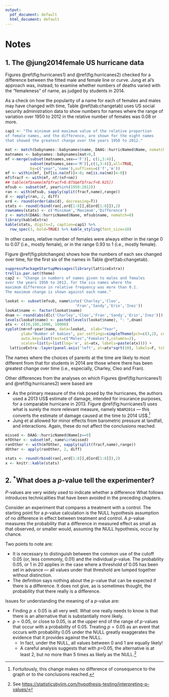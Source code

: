 ```yaml
---
output:
  pdf_document: default
  html_document: default
---
```

# Notes

## 1. The @jung2014female US hurricane data {#hurricanes .unnumbered}

Figures \@ref(fig:hurricanes1) and \@ref(fig:hurricanes2) checked 
for a difference between the fitted male and female line or curve.
Jung et al's approach was, instead, to examine whether numbers of 
deaths varied with the "femaleness" of name, as judged by students 
in 2014.  

As a check on how the popularity of a name for each of females 
and males may have changed with time, Table \@ref(tab:changetab)
uses US social security administration data to show numbers for
names where the range of variation over 1950 to 2012 in the 
relative number of females was 0.08 or more.

```r
cap1 <- "The minimum and maximum value of the relative proportion
of female names, and the difference, are shown for the eight names
that showed the greatest change over the years 1950 to 2012."
```

```r
mat <- match(babynames::babynames$name, DAAG::hurricNamed$Name, nomatch=0)
matnames <- babynames::babynames[mat>0,]
mf <-merge(subset(matnames,sex=='F')[, c(1,3:4)], 
           subset(matnames,sex=='M')[,c(1,3:4)],all=TRUE,
           by=c("year",'name'),suffixes=c('f','m'))
mf <- within(mf, {nf[is.na(nf)]<-0; nm[is.na(nm)]<-0})
mf$fracf <- with(mf, nf/(nf+nm))
## table(mf$name[mf$fracf>0.075&mf$fracf<0.925])
mfsub <- subset(mf, year%in%(1950:2012))
ran <- with(mfsub, sapply(split(fracf,name),range))
d <- apply(ran, 2, diff)
ord <- round(order(abs(d), decreasing=T))
stats <- round(rbind(ran[,ord[1:8]],d[ord[1:8]]),2)
rownames(stats) <- c('Minimum','Maximum','Difference')
z <- match(DAAG::hurricNamed$Name, mfsub$name, nomatch=0)
library(kableExtra)
kable(stats, digits=2, caption=cap1) %>% 
  row_spec(3, bold=TRUE) %>% kable_styling(font_size=10)
```
In other cases, relative number of females were always
either in the range 0 to 0.07 (i.e., mostly female), or
in the range 0.93 to 1 (i.e., mostly female).

Figure \@ref(fig:plotchanges) shows how the numbers of
each sex changed over time, for the first six of the
names in Table \@ref(tab:changetab).

```r
suppressPackageStartupMessages(library(latticeExtra))
trellis.par.set(theme)
cap2 <- "Change in numbers of names given to males and females
over the years 1950 to 2012, for the six names where the 
maximum difference in relative frequency was more than 0.1.
The maximum change is shown against each name."
```


```r
lookat <- subset(mfsub, name%in%c('Charley','Cleo',
                               'Fran','Sandy','Erin','Inez'))
lookat$name <- factor(lookat$name)
dnam <- round(abs(d[c('Charley','Cleo','Fran','Sandy','Erin','Inez')]),2)
levels(lookat$name) <- paste0(levels(lookat$name), ": ",dnam)
atx <- c(10,100,1000, 10000)
xyplot(nm+nf~year|name, data=lookat,  xlab="Year", 
       ylab="Number of babies", par.settings=simpleTheme(pch=c(3,2), cex=0.8), 
       auto.key=list(text=c("Males","Females"),columns=2),
       scales=list(y=list(log='e', at=atx, labels=paste(atx)))) +
  latticeExtra::layer(panel.axis('left', at=atx*sqrt(10), labels=F, tck=0.5))
```

The names where the choices of parents at the time are likely to
most different from that for students in 2014 are those where
there has been greatest change over time (i.e., especially, 
Charley, Cleo and Fran).

\enlargethispage{21pt}

Other differences from the analyses on which Figures 
\@ref(fig:hurricanes1) and \@ref(fig:hurricanes2) were based
are

* As the primary measure of the risk posed by the hurricanes, the 
authors used a 2013 US\$ estimate of damage, intended for
insurance purposes, for a comparable hurricane in 2013.  Figure 
\@ref(fig:hurricanes1) uses what is surely the more relevant
measure, namely `NDAM2014` --- this converts the estimate of
damage caused at the time to 2014 US\$.^[Fortuitously, this 
change makes no difference of consequence to the graph or to 
the conclusions reached.] 
* Jung et al allowed for minor effects from barometric pressure 
at landfall, and interactions. Again, these do not affect 
the conclusions reached.

```r
missed <- DAAG::hurricNamed$Name[z==0]
mfOther <- subset(mf, name%in%missed)
ranOther <- with(mfOther, sapply(split(fracf,name),range))
dOther <- apply(ranOther, 2, diff)
```

```r
stats <- round(rbind(ran[,ord[1:8]],d[ord[1:8]]),2)
x <- knitr::kable(stats)
```

## 2. $^*$What does a $p$-value tell the experimenter? {#pval .unnumbered}

$P$-values are very widely used to indicate whether a difference
What follows introduces technicalities that have been avoided in the
preceding chapters. 

Consider an experiment that compares a treatment with a control.
The starting point for a $p$-value calculation is the NULL 
hypothesis assumption of no difference in effect between 
treatment and control.
A $p$-value measures the probability that a difference in
measured effect as small as that observed, or smaller would,
assuming the NULL hypothesis, occur by chance.

Two points to note are:

* It is necessary to distinguish between the common use of the
cutoff $0.05$ (or, less commonly, 0.01)  and the individual $p$-value.
The probability $0.05$, or 1 in 20 applies in the case where
a threshold of 0.05 has been set in advance --- all values
under that threshold are lumped together without distinction.
* The definition says nothing about the $p$-value that can be expected 
if there is a difference.  It does not give, as is sometimes thought, 
the probability that there really is a difference.

Issues for understanding the meaning of a $p$-value are:

* Finding $p \leq 0.05$ is all very well.  What one really 
needs to know is that there is an alternative that is
substantially more likely.
* $p = 0.05$, or close to 0.05, is at the upper end of the range
of $p$-values that occur with a probability of 0.05.  Treating
$p = 0.05$ as an event that occurs with probability 0.05 under
the NULL greatly exaggerates the evidence that it provides 
against the NULL.
    + In fact, under the NULL, all values between 0 and 1 are
    equally likely!
    + A careful analysis suggests that with $p$=0.05, the
    alternative is at least 2, but no more than 5 times as
    likely as the 
    NULL.^[See <https://statisticsbyjim.com/hypothesis-testing/interpreting-p-values/>]

